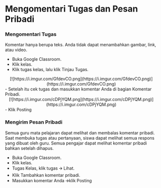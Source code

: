 # Mengomentari Tugas dan Pesan Pribadi

### Mengomentari Tugas <br />
Komentar hanya berupa teks. Anda tidak dapat menambahkan gambar, link, atau video.
   - Buka Google Classroom.
   - Klik kelas.
   - Klik tugas kelas, lalu klik Tinjau Tugas.
   <div align = "center">
   [![https://i.imgur.com/GfdevCO.png](https://i.imgur.com/GfdevCO.png)](https://i.imgur.com/GfdevCO.png)
   </div>
   - Setelah itu cek tugas dan masukkan komentar Anda di bagian Komentar Pribadi.
   <div align = "center">
   [![https://i.imgur.com/cDPjYQM.png](https://i.imgur.com/cDPjYQM.png)](https://i.imgur.com/cDPjYQM.png)
   </div>
   - Klik Posting

### Mengirim Pesan Pribadi <br/>
   Semua guru mata pelajaran dapat melihat dan membalas komentar pribadi. Saat membuka tugas atau pertanyaan, siswa dapat melihat semua respons yang dibuat oleh guru. Semua pengajar dapat melihat komentar pribadi bahkan setelah dihapus.
   - Buka Google Classroom.
   - Klik kelas.
   - Tugas Kelas, klik tugas 🡪 Lihat.
   - Klik Tambahkan komentar pribadi.
   - Masukkan komentar Anda 🡪klik Posting 

